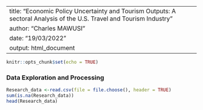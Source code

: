 ------------------------------------------------------------------------------------------------------------------------------------------------------------------------------
title: "Economic Policy Uncertainty and Tourism Outputs: A sectoral Analysis of the U.S. Travel and Tourism Industry"
author: "Charles MAWUSI"
date: "19/03/2022"
output: html_document
------------------------------------------------------------------------------------------------------------------------------------------------------------------------------

```r
knitr::opts_chunk$set(echo = TRUE)

```

### Data Exploration and Processing  

```r
Research_data <-read.csv(file = file.choose(), header = TRUE)
sum(is.na(Research_data))
head(Research_data)
```



